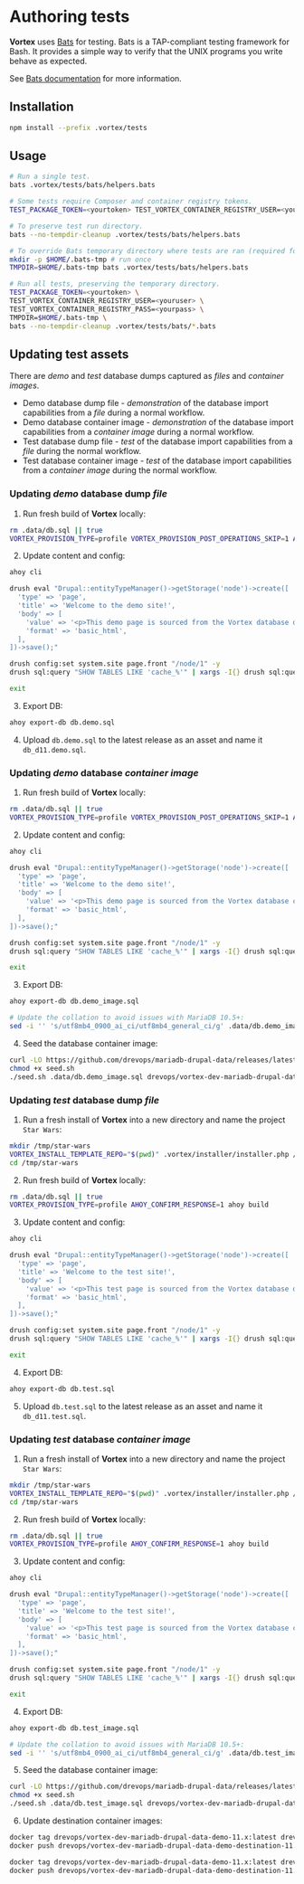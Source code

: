 # Authoring tests

**Vortex** uses [Bats](https://github.com/bats-core/bats-core) for testing.
Bats is a TAP-compliant testing framework for Bash. It provides a simple way to
verify that the UNIX programs you write behave as expected.

See [Bats documentation](https://bats-core.readthedocs.io/) for more information.

## Installation

```bash
npm install --prefix .vortex/tests
```

## Usage

```bash
# Run a single test.
bats .vortex/tests/bats/helpers.bats

# Some tests require Composer and container registry tokens.
TEST_PACKAGE_TOKEN=<yourtoken> TEST_VORTEX_CONTAINER_REGISTRY_USER=<youruser> TEST_VORTEX_CONTAINER_REGISTRY_PASS=<yourpass> bats .vortex/tests/bats/workflow.smoke.bats

# To preserve test run directory.
bats --no-tempdir-cleanup .vortex/tests/bats/helpers.bats

# To override Bats temporary directory where tests are ran (required for container tests).
mkdir -p $HOME/.bats-tmp # run once
TMPDIR=$HOME/.bats-tmp bats .vortex/tests/bats/helpers.bats

# Run all tests, preserving the temporary directory.
TEST_PACKAGE_TOKEN=<yourtoken> \
TEST_VORTEX_CONTAINER_REGISTRY_USER=<youruser> \
TEST_VORTEX_CONTAINER_REGISTRY_PASS=<yourpass> \
TMPDIR=$HOME/.bats-tmp \
bats --no-tempdir-cleanup .vortex/tests/bats/*.bats
```

## Updating test assets

There are *demo* and *test* database dumps captured as *files* and *container images*.

- Demo database dump file - *demonstration* of the database import capabilities from a *file* during a normal workflow.
- Demo database container image - *demonstration* of the database import capabilities from a *container image* during a normal workflow.
- Test database dump file - *test* of the database import capabilities from a *file* during the normal workflow.
- Test database container image - *test* of the database import capabilities from a *container image* during the normal workflow.

### Updating *demo* database dump *file*

1. Run fresh build of **Vortex** locally:
```bash
rm .data/db.sql || true
VORTEX_PROVISION_TYPE=profile VORTEX_PROVISION_POST_OPERATIONS_SKIP=1 AHOY_CONFIRM_RESPONSE=1 ahoy build
```
2. Update content and config:
```bash
ahoy cli

drush eval "Drupal::entityTypeManager()->getStorage('node')->create([
  'type' => 'page',
  'title' => 'Welcome to the demo site!',
  'body' => [
    'value' => '<p>This demo page is sourced from the Vortex database dump file to demonstrate database importing capabilities.</p>',
    'format' => 'basic_html',
  ],
])->save();"

drush config:set system.site page.front "/node/1" -y
drush sql:query "SHOW TABLES LIKE 'cache_%'" | xargs -I{} drush sql:query "TRUNCATE TABLE {}" && drush sql:query "TRUNCATE TABLE watchdog"

exit

```
3. Export DB:
```bash
ahoy export-db db.demo.sql
```
4. Upload `db.demo.sql` to the latest release as an asset and name it `db_d11.demo.sql`.

### Updating *demo* database *container image*

1. Run fresh build of **Vortex** locally:
```bash
rm .data/db.sql || true
VORTEX_PROVISION_TYPE=profile VORTEX_PROVISION_POST_OPERATIONS_SKIP=1 AHOY_CONFIRM_RESPONSE=1 ahoy build
```
2. Update content and config:
```bash
ahoy cli

drush eval "Drupal::entityTypeManager()->getStorage('node')->create([
  'type' => 'page',
  'title' => 'Welcome to the demo site!',
  'body' => [
    'value' => '<p>This demo page is sourced from the Vortex database container image to demonstrate database importing capabilities.</p>',
    'format' => 'basic_html',
  ],
])->save();"

drush config:set system.site page.front "/node/1" -y
drush sql:query "SHOW TABLES LIKE 'cache_%'" | xargs -I{} drush sql:query "TRUNCATE TABLE {}" && drush sql:query "TRUNCATE TABLE watchdog"

exit

```
3. Export DB:
```bash
ahoy export-db db.demo_image.sql

# Update the collation to avoid issues with MariaDB 10.5+:
sed -i '' 's/utf8mb4_0900_ai_ci/utf8mb4_general_ci/g' .data/db.demo_image.sq
```
4. Seed the database container image:
```bash
curl -LO https://github.com/drevops/mariadb-drupal-data/releases/latest/download/seed.sh
chmod +x seed.sh
./seed.sh .data/db.demo_image.sql drevops/vortex-dev-mariadb-drupal-data-demo-11.x:latest
```

### Updating *test* database dump *file*

1. Run a fresh install of **Vortex** into a new directory and name the project `Star Wars`:
```bash
mkdir /tmp/star-wars
VORTEX_INSTALL_TEMPLATE_REPO="$(pwd)" .vortex/installer/installer.php /tmp/star-wars --no-interaction
cd /tmp/star-wars
```
2. Run fresh build of **Vortex** locally:
```bash
rm .data/db.sql || true
VORTEX_PROVISION_TYPE=profile AHOY_CONFIRM_RESPONSE=1 ahoy build
```
3. Update content and config:
```bash
ahoy cli

drush eval "Drupal::entityTypeManager()->getStorage('node')->create([
  'type' => 'page',
  'title' => 'Welcome to the test site!',
  'body' => [
    'value' => '<p>This test page is sourced from the Vortex database dump file to demonstrate database importing capabilities.</p>',
    'format' => 'basic_html',
  ],
])->save();"

drush config:set system.site page.front "/node/1" -y
drush sql:query "SHOW TABLES LIKE 'cache_%'" | xargs -I{} drush sql:query "TRUNCATE TABLE {}" && drush sql:query "TRUNCATE TABLE watchdog"

exit

```
4. Export DB:
```bash
ahoy export-db db.test.sql
```
5. Upload `db.test.sql` to the latest release as an asset and name it `db_d11.test.sql`.

### Updating *test* database *container image*

1. Run a fresh install of **Vortex** into a new directory and name the project `Star Wars`:
```bash
mkdir /tmp/star-wars
VORTEX_INSTALL_TEMPLATE_REPO="$(pwd)" .vortex/installer/installer.php /tmp/star-wars --no-interaction
cd /tmp/star-wars
```
2. Run fresh build of **Vortex** locally:
```bash
rm .data/db.sql || true
VORTEX_PROVISION_TYPE=profile AHOY_CONFIRM_RESPONSE=1 ahoy build
```
3. Update content and config:
```bash
ahoy cli

drush eval "Drupal::entityTypeManager()->getStorage('node')->create([
  'type' => 'page',
  'title' => 'Welcome to the test site!',
  'body' => [
    'value' => '<p>This test page is sourced from the Vortex database container image to demonstrate database importing capabilities.</p>',
    'format' => 'basic_html',
  ],
])->save();"

drush config:set system.site page.front "/node/1" -y
drush sql:query "SHOW TABLES LIKE 'cache_%'" | xargs -I{} drush sql:query "TRUNCATE TABLE {}" && drush sql:query "TRUNCATE TABLE watchdog"

exit

```
4. Export DB:
```bash
ahoy export-db db.test_image.sql

# Update the collation to avoid issues with MariaDB 10.5+:
sed -i '' 's/utf8mb4_0900_ai_ci/utf8mb4_general_ci/g' .data/db.test_image.sql
```
5. Seed the database container image:
```bash
curl -LO https://github.com/drevops/mariadb-drupal-data/releases/latest/download/seed.sh
chmod +x seed.sh
./seed.sh .data/db.test_image.sql drevops/vortex-dev-mariadb-drupal-data-test-11.x:latest
```
6. Update destination container images:
```bash
docker tag drevops/vortex-dev-mariadb-drupal-data-demo-11.x:latest drevops/vortex-dev-mariadb-drupal-data-demo-destination-11.x:vortex-dev-database-ii
docker push drevops/vortex-dev-mariadb-drupal-data-demo-destination-11.x:vortex-dev-database-ii

docker tag drevops/vortex-dev-mariadb-drupal-data-demo-11.x:latest drevops/vortex-dev-mariadb-drupal-data-demo-destination-11.x:vortex-dev-didi-database-fi
docker push drevops/vortex-dev-mariadb-drupal-data-demo-destination-11.x:vortex-dev-didi-database-fi
```
